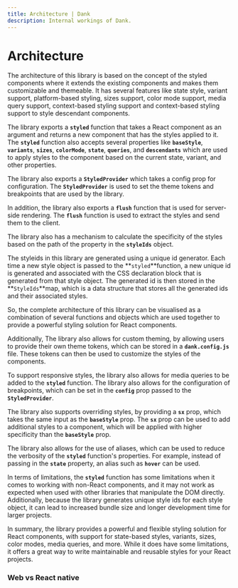 ```yaml
---
title: Architecture | Dank
description: Internal workings of Dank.
---
```



<Meta title="advanced/Architecture" />

# Architecture

The architecture of this library is based on the concept of the styled components where it extends the existing components and makes them customizable and themeable. It has several features like state style, variant support, platform-based styling, sizes support, color mode support, media query support, context-based styling support and context-based styling support to style descendant components.

The library exports a **`styled`** function that takes a React component as an argument and returns a new component that has the styles applied to it. The **`styled`** function also accepts several properties like **`baseStyle`**, **`variants`**, **`sizes`**, **`colorMode`**, **`state`**, **`queries`**, and **`descendants`** which are used to apply styles to the component based on the current state, variant, and other properties.

The library also exports a **`StyledProvider`** which takes a config prop for configuration. The **`StyledProvider`** is used to set the theme tokens and breakpoints that are used by the library.

In addition, the library also exports a **`flush`** function that is used for server-side rendering. The **`flush`** function is used to extract the styles and send them to the client.

The library also has a mechanism to calculate the specificity of the styles based on the path of the property in the **`styleIds`** object.

The styleids in this library are generated using a unique id generator. Each time a new style object is passed to the **`styled`**function, a new unique id is generated and associated with the CSS declaration block that is generated from that style object. The generated id is then stored in the **`StyleIds`**map, which is a data structure that stores all the generated ids and their associated styles.

So, the complete architecture of this library can be visualised as a combination of several functions and objects which are used together to provide a powerful styling solution for React components.

Additionally, The library also allows for custom theming, by allowing users to provide their own theme tokens, which can be stored in a **`dank.config.js`** file. These tokens can then be used to customize the styles of the components.

To support responsive styles, the library also allows for media queries to be added to the **`styled`** function. The library also allows for the configuration of breakpoints, which can be set in the **`config`** prop passed to the **`StyledProvider`**.

The library also supports overriding styles, by providing a **`sx`** prop, which takes the same input as the **`baseStyle`** prop. The **`sx`** prop can be used to add additional styles to a component, which will be applied with higher specificity than the **`baseStyle`** prop.

The library also allows for the use of aliases, which can be used to reduce the verbosity of the **`styled`** function's properties. For example, instead of passing in the **`state`** property, an alias such as **`hover`** can be used.

In terms of limitations, the **`styled`** function has some limitations when it comes to working with non-React components, and it may not work as expected when used with other libraries that manipulate the DOM directly. Additionally, because the library generates unique style ids for each style object, it can lead to increased bundle size and longer development time for larger projects.

In summary, the library provides a powerful and flexible styling solution for React components, with support for state-based styles, variants, sizes, color modes, media queries, and more. While it does have some limitations, it offers a great way to write maintainable and reusable styles for your React projects.

### Web vs React native

